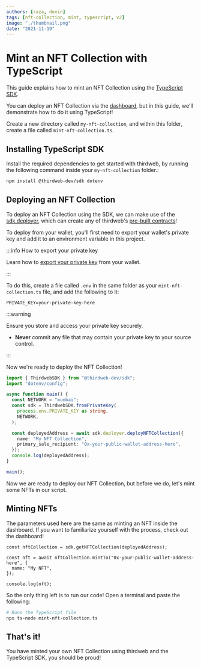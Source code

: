 ```yaml
---
authors: [raza, devin]
tags: [nft-collection, mint, typescript, v2]
image: "./thumbnail.png"
date: "2021-11-19"
---
```


# Mint an NFT Collection with TypeScript

This guide explains how to mint an NFT Collection using the [TypeScript SDK](/typescript).

<!-- truncate -->

You can deploy an NFT Collection via the [dashboard](https://thirdweb.com/dashboard), but in this guide, we'll demonstrate how to do it using TypeScript!

Create a new directory called `my-nft-collection`, and within this folder, create a file called `mint-nft-collection.ts`.

## Installing TypeScript SDK

Install the required dependencies to get started with thirdweb, by running the following command inside your `my-nft-collection` folder.:

```bash
npm install @thirdweb-dev/sdk dotenv
```

## Deploying an NFT Collection

To deploy an NFT Collection using the SDK, we can make use of the [sdk.deployer](/typescript/sdk.thirdwebsdk.deployer),
which can create any of thirdweb's [pre-built contracts](/pre-built-contracts)!

To deploy from your wallet, you'll first need to export your wallet's private key and add it to an environment variable in this project.

:::info How to export your private key

Learn how to [export your private key](/guides/create-a-metamask-wallet#export-your-private-key) from your wallet.

:::

To do this, create a file called `.env` in the same folder as your `mint-nft-collection.ts` file, and add the following to it:

```
PRIVATE_KEY=your-private-key-here
```

:::warning

Ensure you store and access your private key securely.

- **Never** commit any file that may contain your private key to your source control.

:::

Now we're ready to deploy the NFT Collection!

```typescript
import { ThirdwebSDK } from "@thirdweb-dev/sdk";
import "dotenv/config";

async function main() {
  const NETWORK = "mumbai";
  const sdk = ThirdwebSDK.fromPrivateKey(
    process.env.PRIVATE_KEY as string,
    NETWORK,
  );

  const deployedAddress = await sdk.deployer.deployNFTCollection({
    name: "My NFT Collection",
    primary_sale_recipient: "0x-your-public-wallet-address-here",
  });
  console.log(deployedAddress);
}

main();
```

Now we are ready to deploy our NFT Collection, but before we do, let's mint some NFTs in our script.

## Minting NFTs

The parameters used here are the same as minting an NFT inside the dashboard.
If you want to familiarize yourself with the process, check out the dashboard!

```tsx
const nftCollection = sdk.getNFTCollection(deployedAddress);

const nft = await nftCollection.mintTo("0x-your-public-wallet-address-here", {
  name: "My NFT",
});

console.log(nft);
```

So the only thing left is to run our code! Open a terminal and paste the following:

```bash
# Runs the TypeScript file
npx ts-node mint-nft-collection.ts
```

## That's it!

You have minted your own NFT Collection using thirdweb and the TypeScript SDK, you should be proud!
